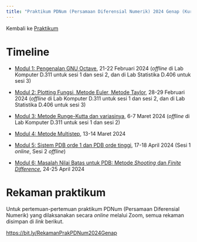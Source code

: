 ```yaml
---
title: "Praktikum PDNum (Persamaan Diferensial Numerik) 2024 Genap (Kurikulum 2020)"
---
```


Kembali ke [Praktikum](../../../../praktikum.qmd)

# Timeline

- [Modul 1: Pengenalan GNU Octave](./modul1.ipynb), 21-22 Februari 2024 (*offline* di Lab Komputer D.311 untuk sesi 1 dan sesi 2, dan di Lab Statistika D.406 untuk sesi 3)

- [Modul 2: Plotting Fungsi, Metode Euler, Metode Taylor](./modul2.ipynb), 28-29 Februari 2024 (*offline* di Lab Komputer D.311 untuk sesi 1 dan sesi 2, dan di Lab Statistika D.406 untuk sesi 3)

- [Modul 3: Metode Runge-Kutta dan variasinya](./modul3.ipynb), 6-7 Maret 2024 (*offline* di Lab Komputer D.311 untuk sesi 1 dan sesi 2)

- [Modul 4: Metode Multistep](./modul4.ipynb), 13-14 Maret 2024

- [Modul 5: Sistem PDB orde 1 dan PDB orde tinggi](./modul5.ipynb), 17-18 April 2024 (Sesi 1 *online*, Sesi 2 *offline*)

- [Modul 6: Masalah Nilai Batas untuk PDB: Metode *Shooting* dan *Finite Difference*](./modul6.ipynb), 24-25 April 2024

# Rekaman praktikum

Untuk pertemuan-pertemuan praktikum PDNum (Persamaan Diferensial Numerik) yang dilaksanakan secara *online* melalui Zoom, semua rekaman disimpan di *link* berikut.

<https://bit.ly/RekamanPrakPDNum2024Genap>
